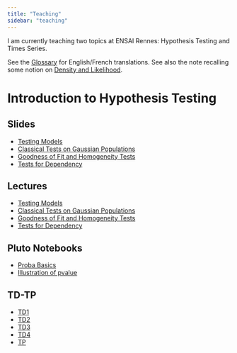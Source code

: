 ```yaml
---
title: "Teaching"
sidebar: "teaching"
---
```


I am currently teaching two topics at ENSAI Rennes: Hypothesis Testing and Times Series. 

See the [Glossary](teaching/hypothesis_testing/glossary.qmd) for English/French translations.
See also the note recalling some notion on [Density and Likelihood](teaching/probability/density_likelihood.qmd).

# Introduction to Hypothesis Testing
## Slides

- [Testing Models](teaching/hypothesis_testing/slides/testing_models.qmd)
- [Classical Tests on Gaussian Populations](teaching/hypothesis_testing/slides/gaussian_populations.qmd)
- [Goodness of Fit and Homogeneity Tests](teaching/hypothesis_testing/slides/goodness_of_fit_chi2.qmd)
- [Tests for Dependency](teaching/hypothesis_testing/slides/dependency.qmd)

## Lectures

- [Testing Models](teaching/hypothesis_testing/lectures/testing_models.qmd)  
- [Classical Tests on Gaussian Populations](teaching/hypothesis_testing/lectures/gaussian_populations.qmd)
- [Goodness of Fit and Homogeneity Tests](teaching/hypothesis_testing/lectures/goodness_of_fit_chi2.qmd)
- [Tests for Dependency](teaching/hypothesis_testing/lectures/dependency.qmd)

## Pluto Notebooks

- [Proba Basics](teaching/hypothesis_testing/pluto/proba_basics.html)
- [Illustration of pvalue](teaching/hypothesis_testing/pluto/illustration_pvalue.html)
 





## TD-TP

- [TD1](teaching/hypothesis_testing/TDs/TD1.qmd)
- [TD2](teaching/hypothesis_testing/TDs/TD2.qmd)
- [TD3](teaching/hypothesis_testing/TDs/TD3.qmd)
- [TD4](teaching/hypothesis_testing/TDs/TD4.qmd)
- [TP](teaching/hypothesis_testing/TDs/TP.qmd)